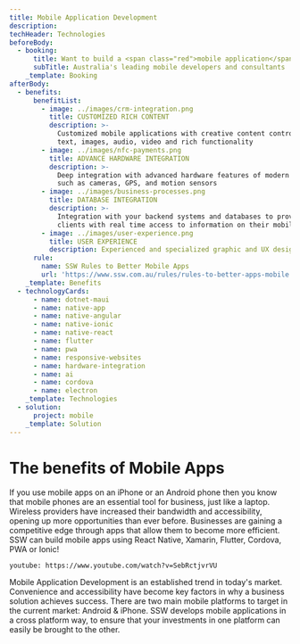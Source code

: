 ```yaml
---
title: Mobile Application Development
description: 
techHeader: Technologies
beforeBody:
  - booking:
      title: Want to build a <span class="red">mobile application</span>?
      subTitle: Australia's leading mobile developers and consultants
    _template: Booking
afterBody:
  - benefits:
      benefitList:
        - image: ../images/crm-integration.png
          title: CUSTOMIZED RICH CONTENT
          description: >-
            Customized mobile applications with creative content control such as
            text, images, audio, video and rich functionality
        - image: ../images/nfc-payments.png
          title: ADVANCE HARDWARE INTEGRATION
          description: >-
            Deep integration with advanced hardware features of modern devices
            such as cameras, GPS, and motion sensors
        - image: ../images/business-processes.png
          title: DATABASE INTEGRATION
          description: >-
            Integration with your backend systems and databases to provide
            clients with real time access to information on their mobile devices
        - image: ../images/user-experience.png
          title: USER EXPERIENCE
          description: Experienced and specialized graphic and UX designers
      rule:
        name: SSW Rules to Better Mobile Apps
        url: 'https://www.ssw.com.au/rules/rules-to-better-apps-mobile'
    _template: Benefits
  - technologyCards:
      - name: dotnet-maui
      - name: native-app
      - name: native-angular
      - name: native-ionic
      - name: native-react
      - name: flutter
      - name: pwa
      - name: responsive-websites
      - name: hardware-integration
      - name: ai
      - name: cordova
      - name: electron
    _template: Technologies
  - solution:
      project: mobile
    _template: Solution
---
```


# The benefits of **Mobile Apps** 

If you use mobile apps on an iPhone or an Android phone then you know that mobile phones are an essential tool for business, just like a laptop. Wireless providers have increased their bandwidth and accessibility, opening up more opportunities than ever before. Businesses are gaining a competitive edge through apps that allow them to become more efficient. SSW can build mobile apps using React Native, Xamarin, Flutter, Cordova, PWA or Ionic!

`youtube: https://www.youtube.com/watch?v=SebRctjvrVU`

Mobile Application Development is an established trend in today's market. Convenience and accessibility have become key factors in why a business solution achieves success. There are two main mobile platforms to target in the current market: Android & iPhone. SSW develops mobile applications in a cross platform way, to ensure that your investments in one platform can easily be brought to the other.
